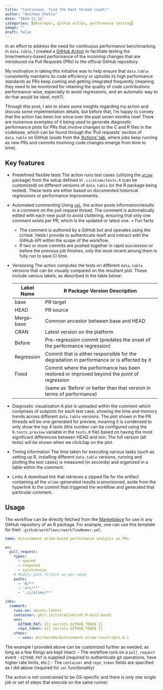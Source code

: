 ```yaml
---
title: "Continuous  find the best thread count!"
author: "Anirban Chetia"
date: "2024-11-11"
categories: [developer, github action, performance testing]
image: ""
draft: false
---
```


In an effort to address the need for continuous performance benchmarking in `data.table`, I created a [GitHub Action](https://github.com/Anirban166/Autocomment-atime-results/blob/main/action.yml) to facilitate testing the time/memory-based performance of the incoming changes that are introduced via Pull Requests (PRs) to the official GitHub repository.

My motivation in taking this initiative was to help ensure that `data.table` consistently maintains its code efficiency or upholds its high performance standards as PRs keep coming and getting integrated frequently (meaning they need to be monitored for retaining the quality of code contributions performance-wise, especially to avoid regressions, and an automatic way to do that would be ideal, noh?).

Through this post, I aim to share some insights regarding my action and discuss some implementation details, but before that, I'm happy to convey that the action has been live since over the past seven months now!
There are numerous examples of it being used to generate diagnostic performance plots for PRs that involve changes to the C and R files in the codebase, which can be found through the 'Pull requests' section of `data.table` on GitHub (aside from the ['Actions' tab](https://github.com/Rdatatable/data.table/actions/workflows/performance-tests.yml), where jobs keep running as new PRs and commits involving code changes emerge from time to time).

## Key features

- Predefined flexible tests
  The action runs test cases (utilizing the [`atime`](https://github.com/tdhock/atime) package) from the setup defined in `.ci/atime/tests.R` (can be customized) on different versions of `data.table` (or the R package being tested). These tests are either based on documented historical regressions or performance improvements.

- Automated commenting
  Using [`cml`](https://github.com/iterative/cml), the action posts information/results in a comment on the pull request thread. The comment is automatically edited with each new push to avoid cluttering, ensuring that only one comment exists per PR, which is the updated or latest one. 
  > Fun facts
    - The comment is authored by a GitHub bot and operates using the `GITHUB_TOKEN` I provide to authenticate itself and interact with the GitHub API within the scope of the workflow.
    - If two or more commits are pushed together in rapid succession or before the previous job finishes, only the most recent among them is fully run to save CI time.

- Versioning
  The action computes the tests on different `data.table` versions that can be visually compared on the resultant plot. These include various labels, as described in the table below:

  | Label Name | R Package Version Description                                                             |
  |------------|-------------------------------------------------------------------------------------------|
  | base       | PR target                                                                                 |
  | HEAD       | PR source                                                                                 |
  | Merge-base | Common ancestor between base and HEAD                                                     |
  | CRAN       | Latest version on the platform                                                            |
  | Before     | Pre-regression commit (predates the onset of the performance regression)                  |
  | Regression | Commit that is either responsible for the degradation in performance or is affected by it |
  | Fixed      | Commit where the performance has been restored or improved beyond the point of regression |
  |            | (same as 'Before' or better than that version in terms of performance)                    |

- Diagnostic visualization
  A plot is uploaded within the comment which comprises of subplots for each test case, showing the time and memory trends across different `data.table` versions. The plot shown in the PR threads will be one generated for preview, meaning it is condensed to only show the top 4 tests (this number can be configured using the `N.tests.preview` variable in the `tests.R` file) based on having the most significant differences between HEAD and min. The full version (all tests) will be shown when we click/tap on the plot.

- Timing information
  The time taken for executing various tasks (such as setting up R, installing different `data.table` versions, running and plotting the test cases) is measured (in seconds) and organized in a table within the comment.

- Links
  A download link that retrieves a zipped file for the artifact containing all the `atime`-generated results is provisioned, aside from the hyperlink to the commit that triggered the workflow and generated that particular comment.

## Usage

The workflow can be directly fetched from the [Marketplace](https://github.com/marketplace/actions/autocomment-atime-results) for use in any GitHub repository of an R package. For example, one can use this template for their `.github/workflows/<workflowName>.yml`:

```yml
name: Autocomment atime-based performance analysis on PRs

on:
  pull_request:
    types:
      - opened
      - reopened
      - synchronize
    # Modify path filters as per need:
    paths:
      - 'R/**'
      - 'src/**'
      - '.ci/atime/**'

jobs:
  comment:
    runs-on: ubuntu-latest
    container: ghcr.io/iterative/cml:0-dvc2-base1
    env:
      GITHUB_PAT: ${{ secrets.GITHUB_TOKEN }}
      repo_token: ${{ secrets.GITHUB_TOKEN }}
    steps:
      - uses: Anirban166/Autocomment-atime-results@v1.4.1
```
The example I provided above can be customized further as needed, as long as a few things are kept intact:
- The workflow runs on a `pull_request` event
- `GITHUB_PAT` is supplied (required to authenticate git operations, have higher rate limits, etc.)
- The `container` and `repo_token` fields are specified as I did above (required for `cml` functionality)

::: callout-note
The action is not constrained to be OS-specific and there is only one single job or set of steps that execute on the same runner.
:::
